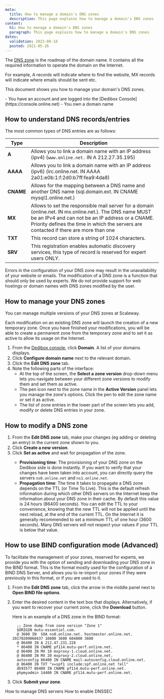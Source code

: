 ```yaml
---
meta:
  title: How to manage a domain's DNS zones
  description: This page explains how to manage a domain's DNS zones
content:
  h1: How to manage a domain's DNS zones
  paragraph: This page explains how to manage a domain's DNS zones
dates:
  validation: 2022-08-18
  posted: 2021-05-26
---
```


The [DNS zone](/dedibox-network/domains/concepts/#dns-zone) is the roadmap of the domain name. It contains all the required information to operate the domain on the Internet.

For example, A records will indicate where to find the website, MX records will indicate where emails should be sent etc.

This document shows you how to manage your domain's DNS zones.


<Message type="requirement">
  - You have an account and are logged into the [Dedibox Console](https://console.online.net) 
  - You own a domain name
</Message>


## How to understand DNS records/entries 

The most common types of DNS entries are as follows:

| Type        | Description     | 
| ----------- | --------------- | 
| **A**       | Allows you to link a domain name with an IP address (ipv4) (`www.online.net.` IN A 212.27.35.195) | 
| **AAAA**    | Allows you to link a domain name with an IP address (ipv6) (irc.online.net. IN AAAA 2a01:e0b:1:f:2d0:b7ff:fea9:4da8)|
| **CNAME**   | Allows for the mapping between a DNS name and another DNS name (sql.domain.ext. IN CNAME mysql1.online.net.) |  
| **MX**      | Allows to set the responsible mail server for a domain (online.net. IN mx.online.net.). The DNS name MUST be an IPv4 and can not be an IP address or a CNAME. Priority defines the time in which the servers are contacted if there are more than one |
| **TXT**     | This record can store a string of 1024 characters. |
| **SRV**     | This registration enables automatic discovery services, this type of record is reserved for expert users ONLY. |

<Message type="important">
  Errors in the configuration of your DNS zone may result in the unavailability of your website or emails. The modification of a DNS zone is a function that should only be used by experts. We do not provide support for web hostings or domain names with DNS zones modified by the user. 
</Message>

## How to manage your DNS zones

You can manage multiple versions of your DNS zones at Scaleway.

Each modification on an existing DNS zone will launch the creation of a new temporary zone. Once you have finished your modifications, you will be able to create a permanent zone from the temporary zone and to set it as active to allow its usage on the Internet.

1. From the [Dedibox console](https://console.online.net), click **Domain**. A list of your domains displays.
2. Click **Configure domain name** next to the relevant domain. 
    <Lightbox src="scaleway-domain-configure.webp" alt="" />
3. Click the **Edit DNS zone** tab.
    <Lightbox src="scaleway-edit-dns-zone.webp" alt="" />
4. Note the following parts of the interface:
    - At the top of the screen, the **Select a zone version** drop-down menu lets you navigate between your different zone versions to modify them and set them as active.
    - The pen icon next to the zone name in the **Active Version** panel lets you manage the zone's options. Click the pen to edit the zone name or set it as active.
    - The list of zone entries in the lower part of the screen lets you add, modify or delete DNS entries in your zone.

## How to modify a DNS zone

1. From the **Edit DNS zone** tab, make your changes (eg adding or deleting an entry) in the current zone shown to you.
2. Click **Create a new version**.
3. Click **Set as active** and wait for propagation of the zone.
    <Message type="note">
      * **Provisioning time**: The provisioning of your DNS zone on the Dedibox side is done instantly. If you want to verify that your changes have been taken into account, you can directly query the servers `ns0.online.net` and `ns1.online.net`.
      * **Propagation time**: The time it takes to propagate a DNS zone depends on the TTL (or Time To Live). This is the default refresh information during which other DNS servers on the Internet keep the information about your DNS zone in their cache. By default this value is 24 hours (86400 seconds). You can edit the TTL to your convenience, knowing that the new TTL will not be applied until the next reload, at the end of the current TTL. On the Internet it is generally recommended to set a minimum TTL of one hour (3600 seconds). Many DNS servers will not respect your values if your TTL is below that value.
    </Message>

## How to use BIND configuration mode (Advanced)

To facilitate the management of your zones, reserved for experts, we provide you with the option of sending and downloading your DNS zone in the BIND format. This is the format mostly used for the configuration of a BIND DNS Server, and allows you to re-import your zones if they were previously in this format, or if you are used to it. 

1. From the **Edit DNS zone** tab, click the arrow in the middle panel next to **Open BIND file options**.
2. Enter the desired content in the text box that displays. Alternatively, if you want to recover your current zone, click the **Download** button.

    Here is an example of a DNS zone in the BIND format:

    ```
      ;; Zone dump from zone version "Zone 1"
      $ORIGIN mutu-essentiel.com.
      @ 3600 IN  SOA ns0.online.net. hostmaster.online.net. 20170209060437 10800 3600 604800 3600
      @ 86400 IN A 212.47.231.228
      * 86400 IN CNAME pf114.mutu-perf.online.net.
      @ 86400 IN MX 10 mxproxy-1.cloud.online.net.
      @ 86400 IN MX 20 mxproxy-2.cloud.online.net.
      autoconfig 86400 IN CNAME mail-autoconfig.cloud.online.net.
      @ 86400 IN TXT "v=spf1 include:spf.online.net ?all"
      db93577 86400 IN CNAME pf114.mutu-perf.online.net.
      phpmyadmin 14400 IN CNAME pf114.mutu-perf.online.net.
    ```
3. Click **Submit your zone**.

<Navigation title="See Also">
  <PreviousButton to="/dedibox-network/domains/how-to/manage-dns-servers/">How to manage DNS servers</PreviousButton>
  <NextButton to="/dedibox-network/domains/how-to/enable-dnssec/">How to enable DNSSEC</NextButton>
</Navigation>
